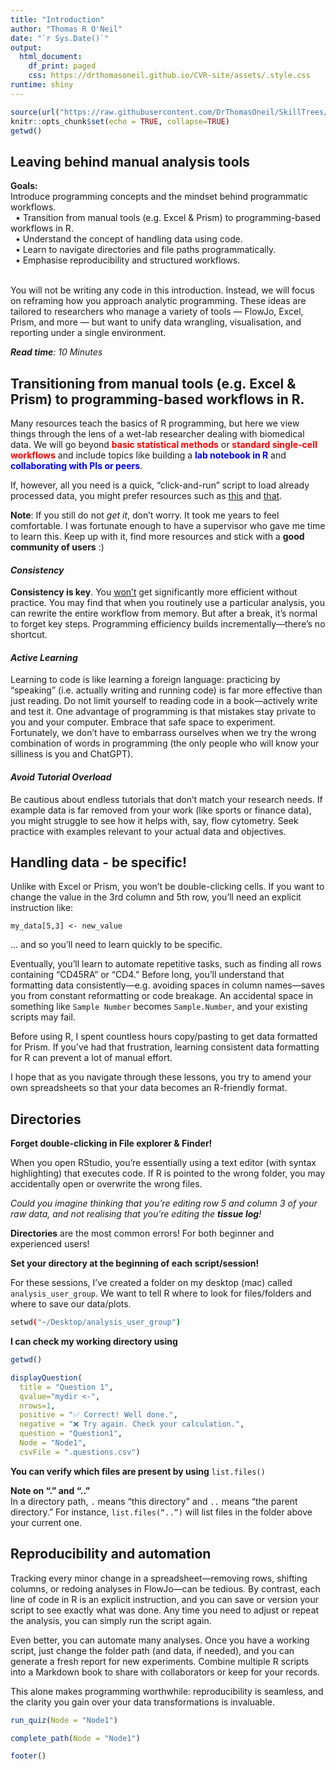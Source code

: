 ```yaml
---
title: "Introduction"
author: "Thomas R O'Neil"
date: "`r Sys.Date()`" 
output: 
  html_document:
    df_print: paged
    css: https://drthomasoneil.github.io/CVR-site/assets/.style.css
runtime: shiny
---
```

  
```r
source(url("https://raw.githubusercontent.com/DrThomasOneil/SkillTrees/refs/heads/main/assets/.functions.R"))
knitr::opts_chunk$set(echo = TRUE, collapse=TRUE)
getwd()
```
 
<h2>Leaving behind manual analysis tools</h2>

<div class="hint-goals">     
**Goals:**    
Introduce programming concepts and the mindset behind programmatic workflows.   
&nbsp;&nbsp;&#8226; Transition from manual tools (e.g. Excel & Prism) to programming-based workflows in R.  
&nbsp;&nbsp;&#8226; Understand the concept of handling data using code.  
&nbsp;&nbsp;&#8226; Learn to navigate directories and file paths programmatically.  
&nbsp;&nbsp;&#8226; Emphasise reproducibility and structured workflows.    
</div>
<br>
You will not be writing any code in this introduction. Instead, we will focus on reframing how you approach analytic programming. These ideas are tailored to researchers who manage a variety of tools — FlowJo, Excel, Prism, and more — but want to unify data wrangling, visualisation, and reporting under a single environment.

<read-time><i>**Read time**: 10 Minutes</i></read-time><wimr>

## Transitioning from manual tools (e.g. Excel & Prism) to programming-based workflows in R.

Many resources teach the basics of R programming, but here we view things through the lens of a wet-lab researcher dealing with biomedical data. We will go beyond <span style="color: red;">**basic statistical methods**</span> or <span style="color: red;">**standard single-cell workflows**</span> and include topics like building a <span style="color: blue;">**lab notebook in R**</span> and <span style="color: blue;">**collaborating with PIs or peers**</span>.

If, however, all you need is a quick, “click-and-run” script to load already processed data, you might prefer resources such as [this](https://satijalab.org/seurat/) and [that](https://nbisweden.github.io/workshop-scRNAseq/).

<div class="hint-info">
**Note**: If you still do not *get it*, don't worry. It took me years to feel comfortable. I was fortunate enough to have a supervisor who gave me time to learn this. Keep up with it, find more resources and stick with a **good community of users** :)   
</div> 

#### *Consistency*
 
**Consistency is key**. You <u>won’t</u> get significantly more efficient without practice. You may find that when you routinely use a particular analysis, you can rewrite the entire workflow from memory. But after a break, it’s normal to forget key steps. Programming efficiency builds incrementally—there’s no shortcut.

#### *Active Learning*

Learning to code is like learning a foreign language: practicing by “speaking” (i.e. actually writing and running code) is far more effective than just reading. Do not limit yourself to reading code in a book—actively write and test it. One advantage of programming is that mistakes stay private to you and your computer. Embrace that safe space to experiment. Fortunately, we don't have to embarrass ourselves when we try the wrong combination of words in programming (the only people who will know your silliness is you <subscript>and ChatGPT</subscript>). 

#### *Avoid Tutorial Overload*

Be cautious about endless tutorials that don’t match your research needs. If example data is far removed from your work (like sports or finance data), you might struggle to see how it helps with, say, flow cytometry. Seek practice with examples relevant to your actual data and objectives.

<wimr>

## Handling data - be specific!

Unlike with Excel or Prism, you won’t be double-clicking cells. If you want to change the value in the 3rd column and 5th row, you’ll need an explicit instruction like:

```shell
my_data[5,3] <- new_value
```

... and so you'll need to learn quickly to be specific.

Eventually, you’ll learn to automate repetitive tasks, such as finding all rows containing “CD45RA” or “CD4.” Before long, you’ll understand that formatting data consistently—e.g. avoiding spaces in column names—saves you from constant reformatting or code breakage. An accidental space in something like `Sample Number` becomes `Sample.Number`, and your existing scripts may fail.

<div class="hint-goals">
Before using R, I spent countless hours copy/pasting to get data formatted for Prism. If you’ve had that frustration, learning consistent data formatting for R can prevent a lot of manual effort.   
</div>  

I hope that as you navigate through these lessons, you try to amend your own spreadsheets so that your data becomes an R-friendly format. 

<wimr>

## Directories

<div class="hint-danger">
**Forget double-clicking in File explorer & Finder!**
</div> 

When you open RStudio, you’re essentially using a text editor (with syntax highlighting) that executes code. If R is pointed to the wrong folder, you may accidentally open or overwrite the wrong files.

*Could you imagine thinking that you're editing row 5 and column 3 of your raw data, and not realising that you're editing the <strong>tissue log</strong>!*

<div class="hint-warning">
**Directories** are the most common errors! For both beginner and experienced users! 
</div>

**Set your directory at the beginning of each script/session!**

For these sessions, I've created a folder on my desktop (mac) called `analysis_user_group`. We want to tell R where to look for files/folders and where to save our data/plots. 

```sh
setwd("~/Desktop/analysis_user_group")
```

**I can check my working directory using**

```r
getwd()
```


```r
displayQuestion(
  title = "Question 1", 
  qvalue="mydir <-", 
  nrows=1,
  positive = "✅ Correct! Well done.",
  negative = "❌ Try again. Check your calculation.",
  question = "Question1", 
  Node = "Node1", 
  csvFile = ".questions.csv")
```

<e>
  
**You can verify which files are present by using** `list.files()`
 
<div class="hint-info">  
<b>Note on “.” and “..”</b>   
In a directory path, <code>.</code> means “this directory” and <code>..</code> means “the parent directory.” For instance, <code>list.files("..")</code> will list files in the folder above your current one.    
</div>
 
## Reproducibility and automation 
 
Tracking every minor change in a spreadsheet—removing rows, shifting columns, or redoing analyses in FlowJo—can be tedious. By contrast, each line of code in R is an explicit instruction, and you can save or version your script to see exactly what was done. Any time you need to adjust or repeat the analysis, you can simply run the script again.

Even better, you can automate many analyses. Once you have a working script, just change the folder path (and data, if needed), and you can generate a fresh report for new experiments. Combine multiple R scripts into a Markdown book to share with collaborators or keep for your records.
 
This alone makes programming worthwhile: reproducibility is seamless, and the clarity you gain over your data transformations is invaluable.

  
```r
run_quiz(Node = "Node1")
```

```r
complete_path(Node = "Node1")
```


```r
footer()
```
 

